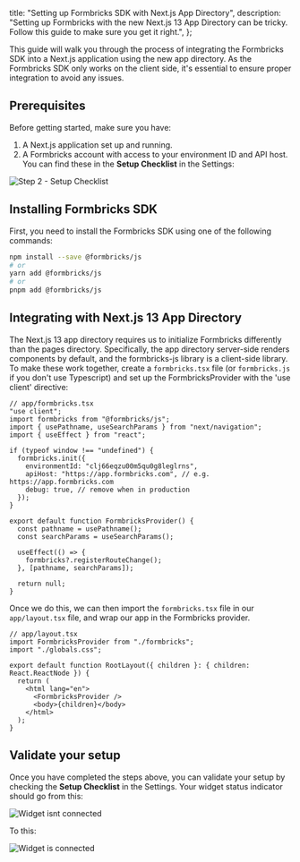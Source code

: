 

  title: "Setting up Formbricks SDK with Next.js App Directory",
  description:
    "Setting up Formbricks with the new Next.js 13 App Directory can be tricky. Follow this guide to make sure you get it right.",
};

This guide will walk you through the process of integrating the Formbricks SDK into a Next.js application using the new app directory. As the Formbricks SDK only works on the client side, it's essential to ensure proper integration to avoid any issues.

## Prerequisites

Before getting started, make sure you have:

1. A Next.js application set up and running.
2. A Formbricks account with access to your environment ID and API host. You can find these in the **Setup Checklist** in the Settings:

<Image src={SetupChecklist} alt="Step 2 - Setup Checklist" quality="100" className="rounded-lg" />

## Installing Formbricks SDK

First, you need to install the Formbricks SDK using one of the following commands:

```bash
npm install --save @formbricks/js
# or
yarn add @formbricks/js
# or
pnpm add @formbricks/js
```

## Integrating with Next.js 13 App Directory

The Next.js 13 app directory requires us to initialize Formbricks differently than the pages directory. Specifically, the app directory server-side renders components by default, and the formbricks-js library is a client-side library. To make these work together, create a `formbricks.tsx` file (or `formbricks.js` if you don't use Typescript) and set up the FormbricksProvider with the 'use client' directive:

```tsx
// app/formbricks.tsx
"use client";
import formbricks from "@formbricks/js";
import { usePathname, useSearchParams } from "next/navigation";
import { useEffect } from "react";

if (typeof window !== "undefined") {
  formbricks.init({
    environmentId: "clj66eqzu00m5qu0g8leglrns",
    apiHost: "https://app.formbricks.com", // e.g. https://app.formbricks.com
    debug: true, // remove when in production
  });
}

export default function FormbricksProvider() {
  const pathname = usePathname();
  const searchParams = useSearchParams();

  useEffect(() => {
    formbricks?.registerRouteChange();
  }, [pathname, searchParams]);

  return null;
}
```

Once we do this, we can then import the `formbricks.tsx` file in our `app/layout.tsx` file, and wrap our app in the Formbricks provider.

```tsx
// app/layout.tsx
import FormbricksProvider from "./formbricks";
import "./globals.css";

export default function RootLayout({ children }: { children: React.ReactNode }) {
  return (
    <html lang="en">
      <FormbricksProvider />
      <body>{children}</body>
    </html>
  );
}
```

## Validate your setup

Once you have completed the steps above, you can validate your setup by checking the **Setup Checklist** in the Settings. Your widget status indicator should go from this:

<Image src={WidgetNotConnected} alt="Widget isnt connected" quality="100" className="rounded-lg" />

To this:

<Image src={WidgetConnected} alt="Widget is connected" quality="100" className="rounded-lg" />


